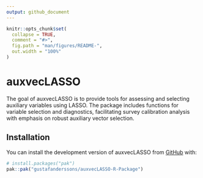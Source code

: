 ```yaml
---
output: github_document
---
```


<!-- README.md is generated from README.Rmd. Please edit that file -->

```r
knitr::opts_chunk$set(
  collapse = TRUE,
  comment = "#>",
  fig.path = "man/figures/README-",
  out.width = "100%"
)
```

# auxvecLASSO

<!-- badges: start -->
<!-- badges: end -->

The goal of auxvecLASSO is to provide tools for assessing and selecting auxiliary variables using LASSO. The package includes functions for variable selection and diagnostics, facilitating survey calibration analysis with emphasis on robust auxiliary vector selection.

## Installation

You can install the development version of auxvecLASSO from [GitHub](https://github.com/) with:

``` r
# install.packages("pak")
pak::pak("gustafanderssons/auxvecLASSO-R-Package")
```
